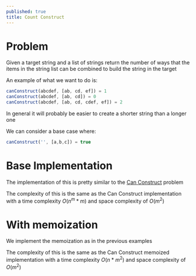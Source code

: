 ---
published: true
title: Count Construct
---


# Problem

Given a target string and a list of strings return the number of ways that
the items in the string list can be combined to build the string in the target

An example of what we want to do is:

```js
canConstruct(abcdef, [ab, cd, ef]) = 1
canConstruct(abcdef, [ab, cd]) = 0
canConstruct(abcdef, [ab, cd, cdef, ef]) = 2
```

In general it will probably be easier to create a shorter string than a longer one

We can consider a base case where:

```js
canConstruct('', [a,b,c]) = true
```

# Base Implementation

The implementation of this is pretty similar to the [Can Construct](./7-can-construct) problem

<Snippet path="dynamic-programming/memoization/count-construct.ts" />

The complexity of this is the same as the Can Construct implementation with a time complexity $O(n^m * m)$ and space complexity of $O(m^2)$

# With memoization

We implement the memoization as in the previous examples

<Snippet path="dynamic-programming/memoization/count-construct-memo.ts" />

The complexity of this is the same as the Can Construct memoized implementation with a time complexity $O(n * m^2)$ and space complexity of $O(m^2)$
